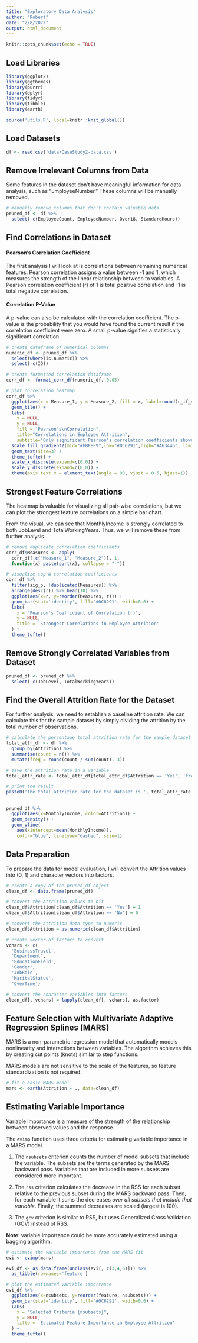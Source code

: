 ```yaml
---
title: "Exploratory Data Analysis"
author: "Robert"
date: "2/8/2022"
output: html_document
---
```


```r
knitr::opts_chunk$set(echo = TRUE)
```

## Load Libraries

```r
library(ggplot2)
library(ggthemes)
library(purrr)
library(dplyr)
library(tidyr)
library(tibble)
library(earth)

source('utils.R', local=knitr::knit_global())
```

## Load Datasets

```r
df <- read.csv('data/CaseStudy2-data.csv')
```

## Remove Irrelevant Columns from Data

Some features in the dataset don't have meaningful information for data 
analysis, such as "EmployeeNumber." These columns will be manually removed. 

```r
# manually remove columns that don't contain valuable data
pruned_df <- df %>%
  select(-c(EmployeeCount, EmployeeNumber, Over18, StandardHours))
```

## Find Correlations in Dataset

#### Pearson's Correlation Coefficient
The first analysis I will look at is correlations between remaining numerical
features. Pearson correlation assigns a value between -1 and 1, which measures
the strength of the linear relationship between to variables. A Pearson
correlation coefficient (r) of 1 is total positive correlation and -1 is total
negative correlation. 

#### Correlation P-Value
A p-value can also be calculated with the correlation coefficient. The p-value
is the probability that you would have found the current result if the
correlation coefficient were zero. A small p-value signifies a statistically
significant correlation. 


```r

# create dataframe of numerical columns
numeric_df <- pruned_df %>% 
  select(where(is.numeric)) %>%
  select(-c(ID))

# create formatted correlation dataframe
corr_df <- format_corr_df(numeric_df, 0.05)

# plot correlation heatmap
corr_df %>%
  ggplot(aes(x = Measure_1, y = Measure_2, fill = r, label=round(r_if_sig,2))) +
  geom_tile() +
  labs(
    x = NULL, 
    y = NULL, 
    fill = "Pearson's\nCorrelation", 
    title="Correlations in Employee Attrition",
    subtitle="Only significant Pearson's correlation coefficients shown") +
  scale_fill_gradient2(mid="#FBFEF9",low="#0C6291",high="#A63446", limits=c(-1,1)) +
  geom_text(size=3) +
  theme_tufte() +
  scale_x_discrete(expand=c(0,0)) +
  scale_y_discrete(expand=c(0,0)) +
  theme(axis.text.x = element_text(angle = 90, vjust = 0.5, hjust=1))
```

## Strongest Feature Correlations

The heatmap is valuable for visualizing all pair-wise correlations, but we can
plot the strongest feature correlations on a simple bar chart. 

From the visual, we can see that MonthlyIncome is strongly correlated to both
JobLevel and TotalWorkingYears. Thus, we will remove these from further
analysis.

```r
# remove duplicate correlation coefficients
corr_df$Measures <- apply(
  corr_df[,c("Measure_1", "Measure_2")], 1, 
  function(x) paste(sort(x), collapse = "-"))

# visualize top N correlation coefficients
corr_df %>%
  filter(sig_p, !duplicated(Measures)) %>%
  arrange(desc(r)) %>% head(10) %>%
  ggplot(aes(x=r, y=reorder(Measures, r))) + 
  geom_bar(stat='identity', fill='#0C6291', width=0.6) + 
  labs(
    x = "Pearson's Coefficient of Correlation (r)",
    y = NULL,
    title = 'Strongest Correlations in Employee Attrition'
  ) + 
  theme_tufte() 
```
## Remove Strongly Correlated Variables from Dataset

```r
pruned_df <- pruned_df %>%
  select(-c(JobLevel, TotalWorkingYears))
```

## Find the Overall Attrition Rate for the Dataset

For further analysis, we need to establish a baseline attrition rate. We can 
calculate this for the sample dataset by simply dividing the attrition by
the total number of observations. 

```r
# calculate the percentage total attrition rate for the sample dataset
total_attr_df <- df %>% 
  group_by(Attrition) %>%
  summarise(count = n()) %>%
  mutate(freq = round(count / sum(count), 3))

# save the attrition rate in a variable
total_attr_rate <- total_attr_df[total_attr_df$Attrition == 'Yes', 'freq']

# print the result
paste0('The total attrition rate for the dataset is ', total_attr_rate * 100, '%')
```

##

```r
pruned_df %>%
  ggplot(aes(x=MonthlyIncome, color=Attrition)) + 
  geom_density() + 
  geom_vline(
    aes(xintercept=mean(MonthlyIncome)), 
    color="blue", linetype="dashed", size=1) 
```

## Data Preparation 

To prepare the data for model evaluation, I will convert the Attrition values 
into (0, 1) and character vectors into factors.

```r
# create a copy of the pruned_df object
clean_df <- data.frame(pruned_df)

# convert the Attrition values to bit
clean_df$Attrition[clean_df$Attrition == 'Yes'] = 1
clean_df$Attrition[clean_df$Attrition == 'No'] = 0

# convert the Attrition data type to numeric
clean_df$Attrition = as.numeric(clean_df$Attrition)

# create vector of factors to convert
vchars <- c(
  'BusinessTravel', 
  'Department',
  'EducationField',
  'Gender',
  'JobRole',
  'MaritalStatus',
  'OverTime')

# convert the character variables into factors
clean_df[, vchars] = lapply(clean_df[, vchars], as.factor)
```

## Feature Selection with Multivariate Adaptive Regression Splines (MARS)

MARS is a non-parametric regression model that automatically models
nonlinearity and interactions between variables. The algorithm achieves this
by creating cut points (knots) similar to step functions. 

MARS models are not sensitive to the scale of the features, so feature 
standardization is not required. 

```r
# fit a basic MARS model
mars <- earth(Attrition ~ ., data=clean_df)
```

## Estimating Variable Importance

Variable importance is a measure of the strength of the relationship between 
observed values and the response. 

The `evimp` function uses three criteria for estimating variable importance
in a MARS model. 

1. The `nsubsets` criterion counts the number of model subsets that include the
variable. The subsets are the terms generated by the MARS backward pass. 
Variables that are included in more subsets are considered more important. 

2. The `rss` criterion calculates the decrease in the RSS for each subset
relative to the previous subset during the MARS backward pass. Then, for each
variable it sums the decreases *over all subsets that include that variable*.
Finally, the summed decreases are scaled (largest is 100). 

3. The `gcv` criterion is similar to RSS, but uses Generalized Cross Validation 
(GCV) instead of RSS. 

**Note**: variable importance could be more accurately estimated using a
bagging algorithm. 

```r
# estimate the variable importance from the MARS fit
evi <- evimp(mars)

evi_df <- as.data.frame(unclass(evi[, c(3,4,6)])) %>%
  as_tibble(rownames='feature')

# plot the estimated variable importance
evi_df %>%
  ggplot(aes(x=nsubsets, y=reorder(feature, nsubsets))) + 
  geom_bar(stat='identity', fill='#0C6291', width=0.6) + 
  labs(
    x = "Selected Criteria {nsubsets}",
    y = NULL,
    title = 'Estimated Feature Importance in Employee Attrition'
  ) + 
  theme_tufte()   
```
